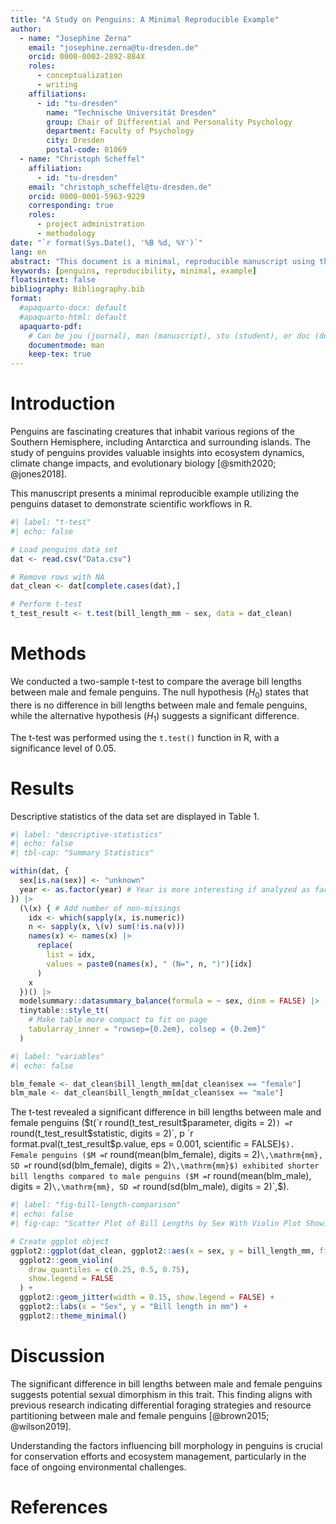 ```yaml
---
title: "A Study on Penguins: A Minimal Reproducible Example"
author:
  - name: "Josephine Zerna"
    email: "josephine.zerna@tu-dresden.de"
    orcid: 0000-0003-2892-884X
    roles:
      - conceptualization
      - writing
    affiliations:
      - id: "tu-dresden"
        name: "Technische Universität Dresden"
        group: Chair of Differential and Personality Psychology
        department: Faculty of Psychology
        city: Dresden
        postal-code: 01069
  - name: "Christoph Scheffel"
    affiliation:
      - id: "tu-dresden"
    email: "christoph_scheffel@tu-dresden.de"
    orcid: 0000-0001-5963-9229
    corresponding: true
    roles:
      - project administration
      - methodology
date: "`r format(Sys.Date(), '%B %d, %Y')`"
lang: en
abstract: "This document is a minimal, reproducible manuscript using the penguins data set as an example."
keywords: [penguins, reproducibility, minimal, example]
floatsintext: false
bibliography: Bibliography.bib
format:
  #apaquarto-docx: default
  #apaquarto-html: default
  apaquarto-pdf:
    # Can be jou (journal), man (manuscript), stu (student), or doc (document)
    documentmode: man
    keep-tex: true
---
```


# Introduction

Penguins are fascinating creatures that inhabit various regions of the Southern Hemisphere, including Antarctica and surrounding islands.
The study of penguins provides valuable insights into ecosystem dynamics, climate change impacts, and evolutionary biology [@smith2020; @jones2018].

This manuscript presents a minimal reproducible example utilizing the penguins dataset to demonstrate scientific workflows in R.

```r
#| label: "t-test"
#| echo: false

# Load penguins data set
dat <- read.csv("Data.csv")

# Remove rows with NA
dat_clean <- dat[complete.cases(dat),]

# Perform t-test
t_test_result <- t.test(bill_length_mm ~ sex, data = dat_clean)

```

# Methods

We conducted a two-sample t-test to compare the average bill lengths between male and female penguins.
The null hypothesis ($H_0$) states that there is no difference in bill lengths between male and female penguins, while the alternative hypothesis ($H_1$) suggests a significant difference.

The t-test was performed using the `t.test()` function in R, with a significance level of 0.05.

# Results

Descriptive statistics of the data set are displayed in Table 1.

```r
#| label: "descriptive-statistics"
#| echo: false
#| tbl-cap: "Summary Statistics"

within(dat, {
  sex[is.na(sex)] <- "unknown"
  year <- as.factor(year) # Year is more interesting if analyzed as factor
}) |>
  (\(x) { # Add number of non-missings
    idx <- which(sapply(x, is.numeric))
    n <- sapply(x, \(v) sum(!is.na(v)))
    names(x) <- names(x) |>
      replace(
        list = idx,
        values = paste0(names(x), " (N=", n, ")")[idx]
      )
    x
  })() |>
  modelsummary::datasummary_balance(formula = ~ sex, dinm = FALSE) |>
  tinytable::style_tt(
    # Make table more compact to fit on page
    tabularray_inner = "rowsep={0.2em}, colsep = {0.2em}"
  )

```

```r
#| label: "variables"
#| echo: false

blm_female <- dat_clean$bill_length_mm[dat_clean$sex == "female"]
blm_male <- dat_clean$bill_length_mm[dat_clean$sex == "male"]
```

The t-test revealed a significant difference in bill lengths between male and female penguins ($t(`r round(t_test_result$parameter, digits = 2)`) = `r round(t_test_result$statistic, digits = 2)`, p `r format.pval(t_test_result$p.value, eps = 0.001, scientific = FALSE)`$).
Female penguins ($M = `r round(mean(blm_female), digits = 2)`\,\mathrm{mm}, SD = `r round(sd(blm_female), digits = 2)`\,\mathrm{mm}$) exhibited shorter bill lengths compared to male penguins ($M = `r round(mean(blm_male), digits = 2)`\,\mathrm{mm}, SD = `r round(sd(blm_male), digits = 2)`\,\mathrm{mm}$).

```r
#| label: "fig-bill-length-comparison"
#| echo: false
#| fig-cap: "Scatter Plot of Bill Lengths by Sex With Violin Plot Showing Quartiles"

# Create ggplot object
ggplot2::ggplot(dat_clean, ggplot2::aes(x = sex, y = bill_length_mm, fill = sex), group = sex) +
  ggplot2::geom_violin(
    draw_quantiles = c(0.25, 0.5, 0.75),
    show.legend = FALSE
  ) +
  ggplot2::geom_jitter(width = 0.15, show.legend = FALSE) +
  ggplot2::labs(x = "Sex", y = "Bill length in mm") +
  ggplot2::theme_minimal()
```

# Discussion

The significant difference in bill lengths between male and female penguins suggests potential sexual dimorphism in this trait.
This finding aligns with previous research indicating differential foraging strategies and resource partitioning between male and female penguins [@brown2015; @wilson2019].

Understanding the factors influencing bill morphology in penguins is crucial for conservation efforts and ecosystem management, particularly in the face of ongoing environmental challenges.

# References

::: {#refs}
:::